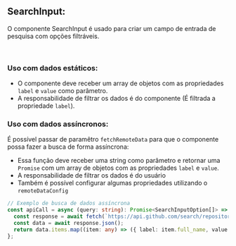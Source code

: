 

<Meta of={SearchInputStories} />

## SearchInput:

O componente SearchInput é usado para criar um campo de entrada de pesquisa com opções filtráveis.

<br />

### Uso com dados estáticos:

- O componente deve receber um array de objetos com as propriedades `label` e `value` como parâmetro.
- A responsabilidade de filtrar os dados é do componente (É filtrada a propriedade `label`).

### Uso com dados assíncronos:

É possível passar de paramêtro `fetchRemoteData` para que o componente possa fazer a busca de forma assíncrona:
- Essa função deve receber uma string como parâmetro e retornar uma `Promise` com um array de objetos com as propriedades `label` e `value`.
- A responsabilidade de filtrar os dados é do usuário
- Também é possível configurar algumas propriedades utilizando o `remoteDataConfig`
```ts
// Exemplo de busca de dados assíncrona
const apiCall = async (query: string): Promise<SearchInputOption[]> => {
  const response = await fetch(`https://api.github.com/search/repositories?q=${query}`);
  const data = await response.json();
  return data.items.map((item: any) => ({ label: item.full_name, value: item.id }));
};
```

<Canvas />

<Controls />


